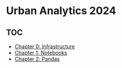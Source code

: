 # Urban Analytics 2024

## TOC

- [Chapter 0: Infrastructure](./chapter_0/infrastructure.qmd)
- [Chapter 1: Notebooks](./chapter_1/notebooks.ipynb)
- [Chapter 2: Pandas](./chapter_2/pandas.ipynb)